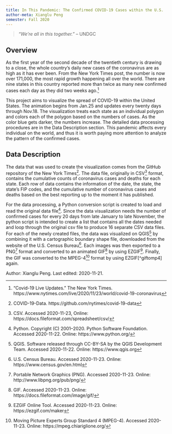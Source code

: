 ```yaml
---
title: In This Pandemic: The Confirmed COVID-19 Cases within the U.S.
author-meta: Xianglu Peng
semester: Fall 2020
---
```


> *"We’re all in this together."* -- UNDGC

## Overview

As the first year of the second decade of the twentieth century is drawing to a close, the whole country’s daily new cases of the coronavirus are as high as it has ever been. From the New York Times post, the number is now over 171,000, the most rapid growth happening all over the world. There are nine states in this country reported more than twice as many new confirmed cases each day as they did two weeks ago.[^nyt]

This project aims to visualize the spread of COVID-19 within the United States. The animation begins from Jan.25 and updates every twenty days through Nov.18. The visualization treats each state as an individual polygon and colors each of the polygon based on the numbers of cases. As the color blue gets darker, the numbers increase. The detailed data processing procedures are in the Data Description section. This pandemic affects every individual on the world, and thus it is worth paying more attention to analyze the pattern of the confirmed cases.


## Data Description

The data that was used to create the visualization comes from the GitHub repository of the New York Times[^nytimes]. The data file, originally in CSV[^csv] format, contains the cumulative counts of coronavirus cases and deaths for each state. Each row of data contains the information of the date, the state, the state's FIP codes, and the cumulative number of coronavirus cases and deaths based on the best reporting up to the moment it has published.

For the data processing, a Python conversion script is created to load and read the original data file[^python]. Since the data visualization needs the number of confirmed cases for every 20 days from late January to late November, the python script is intended to create a list that contains all the dates needed and loop through the original csv file to produce 16 separate CSV data files. For each of the newly created files, the data was visualized on QGIS[^qgis] by combining it with a cartographic boundary shape file, downloaded from the website of the U.S. Census Bureau[^shp]. Each images was then exported to a PNG[^png] format and converted to an animated GIF[^gif] by using EZGIF[^ezgif]. Finally, the GIF was converted to the MPEG-4[^mpeg4] format by using EZGIF[^giftomp4] again.



<div class="credit-line">
Author: Xianglu Peng.
Last edited: 2020-11-21.
</div>

[^nyt]: "Covid-19 Live Updates." The New York Times. https://www.nytimes.com/live/2020/11/23/world/covid-19-coronavirus
[^nytimes]: COVID-19-Data. https://github.com/nytimes/covid-19-data
[^python]: Python. Copyright (C) 2001--2020. Python Software Foundation. Accessed 2020-11-22. Online: https://www.python.org/
[^qgis]: QGIS. Software released through CC-BY-SA by the QGIS Development Team. Accessed 2020-11-22. Online: https://www.qgis.org
[^ezgif]: EZGIF Online Tool. Accessed 2020-11-23. Online: https://ezgif.com/maker
[^ezgifmp4]: EZGIF MPEG-4 Converter. Accessed 2020-11-23. Online:https://ezgif.com/gif-to-mp4
[^png]: Portable Network Graphics (PNG). Accessed 2020-11-23. Online: http://www.libpng.org/pub/png/
[^csv]: CSV. Accessed 2020-11-23, Online: https://docs.fileformat.com/spreadsheet/csv/
[^shp]: U.S. Census Bureau. Accessed 2020-11-23. Online: https://www.census.gov/en.html
[^gif]: GIF. Accessed 2020-11-23. Online: https://docs.fileformat.com/image/gif/
[^mpeg4]: Moving Picture Experts Group Standard 4 (MPEG-4). Accessed 2020-11-23. Online: https://mpeg.chiariglione.org/
